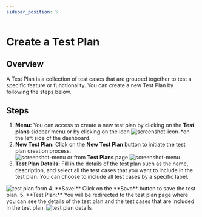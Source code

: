 ```yaml
---
sidebar_position: 5
---
```



# Create a Test Plan

## Overview

A Test Plan is a collection of test cases that are grouped together to test a specific feature or functionality. You can create a new Test Plan by following the steps below.

## Steps
1. **Menu:** You can access to create a new test plan by clicking on the **Test plans** sidebar menu or by clicking on the icon ![screenshot-icon-*](/img/screenshot-plus-menu.png)on the left side of the dashboard.
2. **New Test Plan:** Click on the **New Test Plan** button to initiate the test plan creation process.
<br/>![screenshot-menu](/img/screenshot-create-test.png) or from **Test Plans** page ![screenshot-menu](/img/screenshot-create-test-tests.png)
3. **Test Plan Details:** Fill in the details of the test plan such as the name, description, and select all the test cases that you want to include in the test plan. You can choose to include all test cases by a specific label.
<img src={testPlanForm} alt="test plan form" width={400} style={{paddingLeft:35}} />
4. **Save:** Click on the **Save** button to save the test plan.
5. **Test Plan:** You will be redirected to the test plan page where you can see the details of the test plan and the test cases that are included in the test plan.
<img src={testPlanDetails} alt="test plan details"  style={{paddingLeft:35}} />



